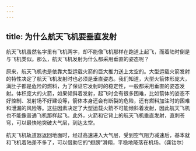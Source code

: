 ```yaml
---
---
---
```

title: 为什么航天飞机要垂直发射
---




航天飞机虽然名字里有飞机两字，却不能像飞机那样在跑道上起飞，而着陆时倒是与飞机类似。那么，航天飞机发射为什么都采用垂直的姿态呢？

原来，航天飞机也是依靠大型运载火箭的巨大推力送上太空的。大型运载火箭发射的特性决定了航天飞机发射时也必须是垂直姿态。我们知道，大型火箭体形庞大，满肚子都是危险的燃料，为了保证它发射时的稳定性，一般都采用垂直的姿态发射。体积庞大的火箭，如果倾斜着发射，起飞时会有很多困难，比如箭体的姿态不好控制、发射场不好建设等，箭体本身还会有断裂的危险，还有燃料加注时的困难和泄漏的风险等。这些因素决定了大型运载火箭不可能倾斜着发射，因此航天飞机也不能像普通飞机那样起飞。此外，火箭和它背上的航天飞机垂直发射，直刺苍穹，可以最快地突破大气层，到达太空。

航天飞机轨道器返回地面时，经过高速进入大气层，受到空气阻力减速后，基本就和飞机着陆差不多了，可以借助它的“翅膀”滑翔，平稳地降落在机场。（龚钴尔）
